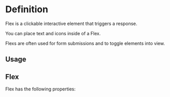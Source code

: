 

<Meta of={FlexStories} />

# Definition

Flex is a clickable interactive element that triggers a response.

You can place text and icons inside of a Flex.

Flexs are often used for form submissions and to toggle elements into view.

## Usage

## Flex

Flex has the following properties:

<Canvas of={FlexStories.Basic} />

<Controls />

